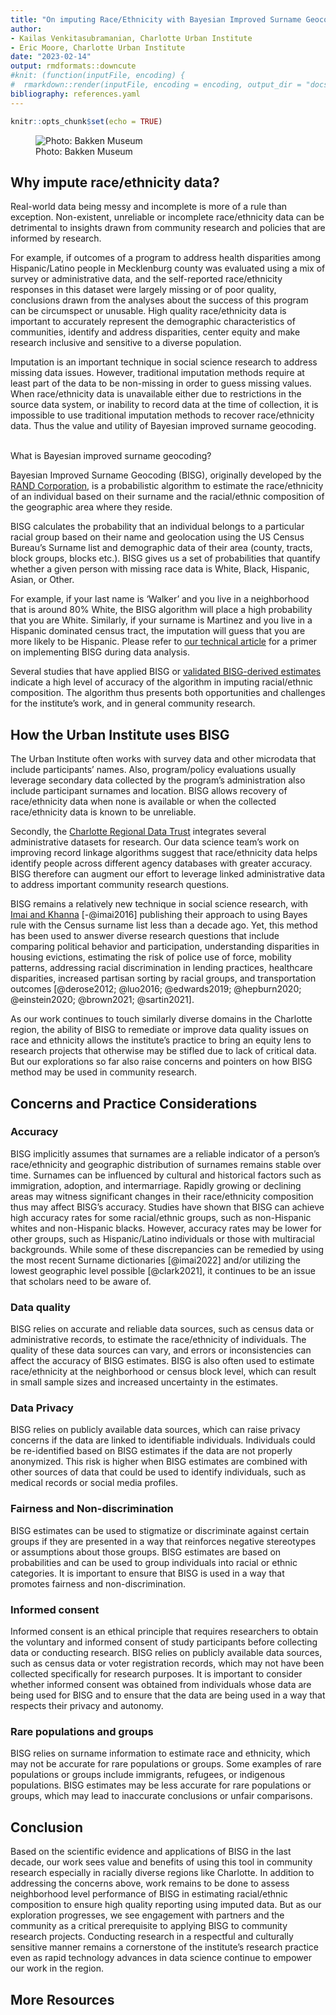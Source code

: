```yaml
---
title: "On imputing Race/Ethnicity with Bayesian Improved Surname Geocoding - Opportunity and implications to community research"
author:
- Kailas Venkitasubramanian, Charlotte Urban Institute
- Eric Moore, Charlotte Urban Institute
date: "2023-02-14"
output: rmdformats::downcute
#knit: (function(inputFile, encoding) {
#  rmarkdown::render(inputFile, encoding = encoding, output_dir = "docs") })
bibliography: references.yaml
---
```


```r
knitr::opts_chunk$set(echo = TRUE)
```

![Photo: Bakken Museum](images/photobybakkenmuseum.jpg)

## Why impute race/ethnicity data?

Real-world data being messy and incomplete is more of a rule than exception. Non-existent, unreliable or incomplete race/ethnicity data can be detrimental to insights drawn from community research and policies that are informed by research.

For example, if outcomes of a program to address health disparities among Hispanic/Latino people in Mecklenburg county was evaluated using a mix of survey or administrative data, and the self-reported race/ethnicity responses in this dataset were largely missing or of poor quality, conclusions drawn from the analyses about the success of this program can be circumspect or unusable. High quality race/ethnicity data is important to accurately represent the demographic characteristics of communities, identify and address disparities, center equity and make research inclusive and sensitive to a diverse population.

Imputation is an important technique in social science research to address missing data issues. However, traditional imputation methods require at least part of the data to be non-missing in order to guess missing values. When race/ethnicity data is unavailable either due to restrictions in the source data system, or inability to record data at the time of collection, it is impossible to use traditional imputation methods to recover race/ethnicity data. Thus the value and utility of Bayesian improved surname geocoding.

\
What is Bayesian improved surname geocoding?

Bayesian Improved Surname Geocoding (BISG), originally developed by the [RAND Corporation](https://www.rand.org/pubs/periodicals/health-quarterly/issues/v6/n1/16.html), is a probabilistic algorithm to estimate the race/ethnicity of an individual based on their surname and the racial/ethnic composition of the geographic area where they reside.

BISG calculates the probability that an individual belongs to a particular racial group based on their name and geolocation using the US Census Bureau's Surname list and demographic data of their area (county, tracts, block groups, blocks etc.). BISG gives us a set of probabilities that quantify whether a given person with missing race data is White, Black, Hispanic, Asian, or Other.

For example, if your last name is 'Walker' and you live in a neighborhood that is around 80% White, the BISG algorithm will place a high probability that you are White. Similarly, if your surname is Martinez and you live in a Hispanic dominated census tract, the imputation will guess that you are more likely to be Hispanic. Please refer to [our technical article](WRU_Paper_314.html) for a primer on implementing BISG during data analysis.

Several studies that have applied BISG or [validated BISG-derived estimates](https://pubmed.ncbi.nlm.nih.gov/23855558/) indicate a high level of accuracy of the algorithm in imputing racial/ethnic composition. The algorithm thus presents both opportunities and challenges for the institute's work, and in general community research.

## How the Urban Institute uses BISG

The Urban Institute often works with survey data and other microdata that include participants' names. Also, program/policy evaluations usually leverage secondary data collected by the program's administration also include participant surnames and location. BISG allows recovery of race/ethnicity data when none is available or when the collected race/ethnicity data is known to be unreliable.

Secondly, the [Charlotte Regional Data Trust](https://ui.charlotte.edu/our-work/charlotte-regional-data-trust) integrates several administrative datasets for research. Our data science team's work on improving record linkage algorithms suggest that race/ethnicity data helps identify people across different agency databases with greater accuracy. BISG therefore can augment our effort to leverage linked administrative data to address important community research questions.

BISG remains a relatively new technique in social science research, with [Imai and Khanna](https://www.cambridge.org/core/journals/political-analysis/article/abs/improving-ecological-inference-by-predicting-individual-ethnicity-from-voter-registration-records/9DC8EBA269C25B1C606040196A3CB779) [-@imai2016] publishing their approach to using Bayes rule with the Census surname list less than a decade ago. Yet, this method has been used to answer diverse research questions that include comparing political behavior and participation, understanding disparities in housing evictions, estimating the risk of police use of force, mobility patterns, addressing racial discrimination in lending practices, healthcare disparities, increased partisan sorting by racial groups, and transportation outcomes [@derose2012; @luo2016; @edwards2019; @hepburn2020; @einstein2020; @brown2021; @sartin2021].

As our work continues to touch similarly diverse domains in the Charlotte region, the ability of BISG to remediate or improve data quality issues on race and ethnicity allows the institute's practice to bring an equity lens to research projects that otherwise may be stifled due to lack of critical data. But our explorations so far also raise concerns and pointers on how BISG method may be used in community research.

## Concerns and Practice Considerations

### Accuracy

BISG implicitly assumes that surnames are a reliable indicator of a person's race/ethnicity and geographic distribution of surnames remains stable over time. Surnames can be influenced by cultural and historical factors such as immigration, adoption, and intermarriage. Rapidly growing or declining areas may witness significant changes in their race/ethnicity composition thus may affect BISG's accuracy. Studies have shown that BISG can achieve high accuracy rates for some racial/ethnic groups, such as non-Hispanic whites and non-Hispanic blacks. However, accuracy rates may be lower for other groups, such as Hispanic/Latino individuals or those with multiracial backgrounds. While some of these discrepancies can be remedied by using the most recent Surname dictionaries [@imai2022] and/or utilizing the lowest geographic level possible [@clark2021], it continues to be an issue that scholars need to be aware of.

### Data quality

BISG relies on accurate and reliable data sources, such as census data or administrative records, to estimate the race/ethnicity of individuals. The quality of these data sources can vary, and errors or inconsistencies can affect the accuracy of BISG estimates. BISG is also often used to estimate race/ethnicity at the neighborhood or census block level, which can result in small sample sizes and increased uncertainty in the estimates.

### Data Privacy

BISG relies on publicly available data sources, which can raise privacy concerns if the data are linked to identifiable individuals. Individuals could be re-identified based on BISG estimates if the data are not properly anonymized. This risk is higher when BISG estimates are combined with other sources of data that could be used to identify individuals, such as medical records or social media profiles.

### Fairness and Non-discrimination

BISG estimates can be used to stigmatize or discriminate against certain groups if they are presented in a way that reinforces negative stereotypes or assumptions about those groups. BISG estimates are based on probabilities and can be used to group individuals into racial or ethnic categories. It is important to ensure that BISG is used in a way that promotes fairness and non-discrimination.

### Informed consent

Informed consent is an ethical principle that requires researchers to obtain the voluntary and informed consent of study participants before collecting data or conducting research. BISG relies on publicly available data sources, such as census data or voter registration records, which may not have been collected specifically for research purposes. It is important to consider whether informed consent was obtained from individuals whose data are being used for BISG and to ensure that the data are being used in a way that respects their privacy and autonomy.

### Rare populations and groups

BISG relies on surname information to estimate race and ethnicity, which may not be accurate for rare populations or groups. Some examples of rare populations or groups include immigrants, refugees, or indigenous populations. BISG estimates may be less accurate for rare populations or groups, which may lead to inaccurate conclusions or unfair comparisons.

## Conclusion

Based on the scientific evidence and applications of BISG in the last decade, our work sees value and benefits of using this tool in community research especially in racially diverse regions like Charlotte. In addition to addressing the concerns above, work remains to be done to assess neighborhood level performance of BISG in estimating racial/ethnic composition to ensure high quality reporting using imputed data. But as our exploration progresses, we see engagement with partners and the community as a critical prerequisite to applying BISG to community research projects. Conducting research in a respectful and culturally sensitive manner remains a cornerstone of the institute's research practice even as rapid technology advances in data science continue to empower our work in the region.

## More Resources
